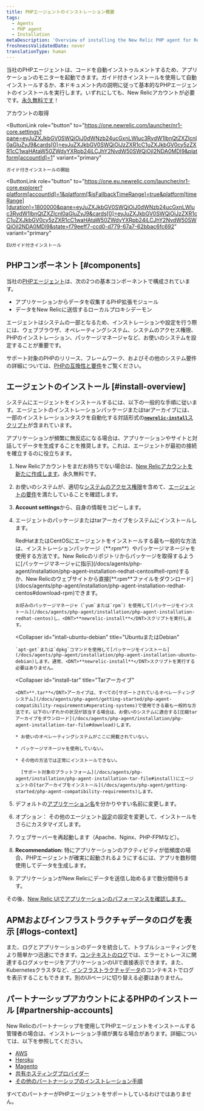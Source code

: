 ```yaml
---
title: PHPエージェントのインストレーション概要
tags:
  - Agents
  - PHP agent
  - Installation
metaDescription: 'Overview of installing the New Relic PHP agent for RedHat, CentOS, Ubuntu, or Debian, or for the tar archive.'
freshnessValidatedDate: never
translationType: human
---
```


当社のPHPエージェントは、コードを自動インストゥルメントするため、アプリケーションのモニターを起動できます。ガイド付きインストールを使用して自動インストールするか、本ドキュメント内の説明に従って基本的なPHPエージェントのインストールを実行します。いずれにしても、New Relicアカウントが必要です。[永久無料です](/docs/accounts/accounts-billing/new-relic-one-pricing-billing/new-relic-one-pricing-billing/#how-pricing-works)！

<ButtonGroup>
  <ButtonLink
    role="button"
    to="https://newrelic.com/signup"
    variant="primary"
  >
    アカウントの取得
  </ButtonLink>

  <ButtonLink
    role="button"
    to="https://one.newrelic.com/launcher/nr1-core.settings?pane=eyJuZXJkbGV0SWQiOiJ0dWNzb24ucGxnLWluc3RydW1lbnQtZXZlcnl0aGluZyJ9&cards[0]=eyJuZXJkbGV0SWQiOiJzZXR1cC1uZXJkbGV0cy5zZXR1cC1waHAtaW50ZWdyYXRpb24iLCJhY2NvdW50SWQiOjI2NDA0MDl9&platform[accountId]=1"
    variant="primary"
  >
    ガイド付きインストールの開始
  </ButtonLink>

  <ButtonLink
    role="button"
    to="https://one.eu.newrelic.com/launcher/nr1-core.explorer?platform[accountId]=1&platform[$isFallbackTimeRange]=true&platform[timeRange][duration]=1800000&pane=eyJuZXJkbGV0SWQiOiJ0dWNzb24ucGxnLWluc3RydW1lbnQtZXZlcnl0aGluZyJ9&cards[0]=eyJuZXJkbGV0SWQiOiJzZXR1cC1uZXJkbGV0cy5zZXR1cC1waHAtaW50ZWdyYXRpb24iLCJhY2NvdW50SWQiOjI2NDA0MDl9&state=f79eeff7-ccd0-d779-67a7-62bbac6fc692"
    variant="primary"
  >
    EUガイド付きインストール
  </ButtonLink>
</ButtonGroup>

## PHPコンポーネント [#components]

当社の[PHPエージェント](/docs/agents/php-agent/getting-started/new-relic-php)は、次の2つの基本コンポーネントで構成されています。

* アプリケーションからデータを収集するPHP拡張モジュール
* データをNew Relicに送信するローカルプロキシデーモン

エージェントはシステムの一部となるため、インストレーションや設定を行う際には、ウェブブラウザ、オペレーティングシステム、システムのアクセス権限、PHPのインストレーション、パッケージマネージャなど、お使いのシステムを設定することが重要です。

サポート対象のPHPのリリース、フレームワーク、およびその他のシステム要件の詳細については、[PHPの互換性と要件](/docs/agents/php-agent/getting-started/php-agent-compatibility-requirements)をご覧ください。

## エージェントのインストール [#install-overview]

システムにエージェントをインストールするには、以下の一般的な手順に従います。エージェントのインストレーションパッケージまたはtarアーカイブには、一部のインストレーションタスクを自動化する対話形式の[<DNT>**`newrelic-install`**</DNT>スクリプト](/docs/agents/php-agent/installation/newrelic-install-script)が含まれています。

<Callout variant="tip">
  アプリケーションが頻繁に無反応になる場合は、アプリケーションやサイトと対話してデータを生成することを推奨します。これは、エージェントが最初の接続を確立するのに役立ちます。
</Callout>

1. New Relicアカウントをまだお持ちでない場合は、[New Relicアカウントを新たに作成します](https://newrelic.com/signup)。永久無料です。

2. お使いのシステムが、適切な[システムのアクセス権限](/docs/agents/php-agent/getting-started/php-agent-compatibility-requirements)を含めて、[エージェントの要件](/docs/agents/php-agent/getting-started/php-agent-compatibility-requirements#permissions)を満たしていることを確認します。

3. <DNT>**Account settings**</DNT>から、自身の<InlinePopover type="licenseKey"/>情報をコピーします。

4. エージェントのパッケージまたはtarアーカイブをシステムにインストールします。

   <CollapserGroup>
     <Collapser
       id="install-redhat-centos"
       title="RedHatまたはCentOS"
     >
       RedHatまたはCentOSにエージェントをインストールする最も一般的な方法は、インストレーションパッケージ（<DNT>**.rpm**</DNT>）やパッケージマネージャを使用する方法です。New Relicのリポジトリからパッケージを取得するように[パッケージマネージャに指示](/docs/agents/php-agent/installation/php-agent-installation-redhat-centos#tell-rpm)するか、New Relicのウェブサイトから直接[<DNT>**.rpm**</DNT>ファイルをダウンロード](/docs/agents/php-agent/installation/php-agent-installation-redhat-centos#download-rpm)できます。

       お好みのパッケージマネージャ（`yum`または`rpm`）を使用して[パッケージをインストール](/docs/agents/php-agent/installation/php-agent-installation-redhat-centos)し、<DNT>**newrelic-install**</DNT>スクリプトを実行します。
     </Collapser>

     <Collapser
       id="intall-ubuntu-debian"
       title="UbuntuまたはDebian"
     >
       `apt-get`または`dpkg`コマンドを使用して[パッケージをインストール](/docs/agents/php-agent/installation/php-agent-installation-ubuntu-debian)します。通常、<DNT>**newrelic-install**</DNT>スクリプトを実行する必要はありません。
     </Collapser>

     <Collapser
       id="install-tar"
       title="Tarアーカイブ"
     >
       <DNT>**.tar**</DNT>アーカイブは、すべての[サポートされているオペレーティングシステム](/docs/agents/php-agent/getting-started/php-agent-compatibility-requirements#operating-systems)で使用できる最も一般的な方法です。以下のいずれかの状況が該当する場合は、お使いのシステムに適合する[圧縮tarアーカイブをダウンロード](/docs/agents/php-agent/installation/php-agent-installation-tar-file#download)します。

       * お使いのオペレーティングシステムがここに掲載されていない。

       * パッケージマネージャを使用していない。

       * その他の方法では正常にインストールできない。

         [サポート対象のプラットフォーム](/docs/agents/php-agent/installation/php-agent-installation-tar-file#install)にエージェントの[tarアーカイブをインストール](/docs/agents/php-agent/getting-started/php-agent-compatibility-requirements)します。
     </Collapser>
   </CollapserGroup>

5. デフォルトの[アプリケーション名](/docs/site/naming-your-application)を分かりやすい名前に変更します。

6. オプション： その他のエージェント[設定](/docs/agents/php-agent/configuration/php-agent-configuration)の設定を変更して、インストールをさらにカスタマイズします。

7. ウェブサーバーを再起動します（Apache、Nginx、PHP-FPMなど）。

8. <DNT>**Recommendation:**</DNT> 特にアプリケーションのアクティビティが低頻度の場合、PHPエージェントが確実に起動されるようにするには、アプリを数秒間使用してデータを生成します。

9. アプリケーションがNew Relicにデータを送信し始めるまで数分間待ちます。

その後、[New Relic UIでアプリケーションのパフォーマンスを確認します。](/docs/apm/applications-menu/monitoring/apm-overview-page)

<InstallFeedback/>

## APMおよびインフラストラクチャデータのログを表示 [#logs-context]

また、ログとアプリケーションのデータを統合して、トラブルシューティングをより簡単かつ迅速にできます。[コンテキストのログ](/docs/logs/logs-context/configure-logs-context-php/)では、エラーとトレースに関連するログメッセージをアプリケーションのUIで直接表示できます。また、Kubernetesクラスタなど、[インフラストラクチャデータ](/docs/logs/forward-logs/forward-your-logs-using-infrastructure-agent/)のコンテキストでログを表示することもできます。別のUIページに切り替える必要はありません。

## パートナーシップアカウントによるPHPのインストール [#partnership-accounts]

New Relicのパートナーシップを使用してPHPエージェントをインストールする管理者の場合は、インストレーション手順が異なる場合があります。詳細については、以下を参照してください。

* [AWS](/docs/accounts-partnerships/partnerships/partner-based-installation/amazon-web-services-aws-users)
* [Heroku](/docs/agents/php-agent/installation/php-agent-heroku)
* [Magento](/docs/accounts-partnerships/partnerships/partner-based-installation/log-install-new-relic-partners#magento)
* [共有ホスティングプロバイダー](/docs/agents/php-agent/installation/install-php-agent-shared-hosting-service)
* [その他のパートナーシップのインストレーション手順](/docs/accounts-partnerships/partnerships/partner-based-installation/log-install-new-relic-partners)

すべてのパートナーがPHPエージェントをサポートしているわけではありません。
